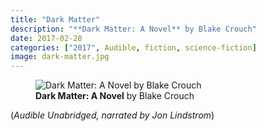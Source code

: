 ```yaml
---
title: "Dark Matter"
description: "**Dark Matter: A Novel** by Blake Crouch"
date: 2017-02-28
categories: ["2017", Audible, fiction, science-fiction]
image: dark-matter.jpg
---
```

![**Dark Matter: A Novel** by Blake Crouch](dark-matter.jpg){fig-align="left"}

(*Audible Unabridged, narrated by Jon Lindstrom*)